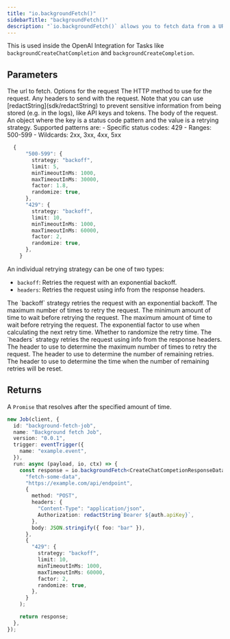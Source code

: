 ```yaml
---
title: "io.backgroundFetch()"
sidebarTitle: "backgroundFetch()"
description: "`io.backgroundFetch()` allows you to fetch data from a URL that can take longer that the serverless timeout. The actual `fetch` request is performed on the Trigger.dev platform, and the response is sent back to you. An example use case is fetching data from a slow API, like some AI endpoints."
---
```


This is used inside the OpenAI Integration for Tasks like `backgroundCreateChatCompletion` and `backgroundCreateCompletion`.

## Parameters

<Snippet file="stable-key-param.mdx" />
<ResponseField name="url" type="string" required>
  The url to fetch.
</ResponseField>
<ResponseField name="options" type="object">
  Options for the request

<Expandable title="options" defaultOpen>
  <ResponseField name="method" type="string">
    The HTTP method to use for the request.
  </ResponseField>
  <ResponseField name="headers" type="object">
    Any headers to send with the request. Note that you can use
    [redactString](sdk/redactString) to prevent sensitive information from being
    stored (e.g. in the logs), like API keys and tokens.
  </ResponseField>
  <ResponseField name="body" type="string | ArrayBuffer">
    The body of the request.
  </ResponseField>
</Expandable>

<ResponseField name="retry options" type="object">
  An object where the key is a status code pattern and the value is a retrying strategy. Supported patterns are:
  - Specific status codes: 429
  - Ranges: 500-599
  - Wildcards: 2xx, 3xx, 4xx, 5xx

```ts
  {
      "500-599": {
        strategy: "backoff",
        limit: 5,
        minTimeoutInMs: 1000,
        maxTimeoutInMs: 30000,
        factor: 1.8,
        randomize: true,
      },
      "429": {
        strategy: "backoff",
        limit: 10,
        minTimeoutInMs: 1000,
        maxTimeoutInMs: 60000,
        factor: 2,
        randomize: true,
      },
    }
```

An individual retrying strategy can be one of two types:

- `backoff`: Retries the request with an exponential backoff.
- `headers`: Retries the request using info from the response headers.

<Expandable title="backoff strategy">
  <ResponseField name="type" type="backoff" required>
    The `backoff` strategy retries the request with an exponential backoff.
  </ResponseField>
  <ResponseField name="limit" type="number">
    The maximum number of times to retry the request.
  </ResponseField>
  <ResponseField name="minTimeoutInMs" type="number">
    The minimum amount of time to wait before retrying the request.
  </ResponseField>
  <ResponseField name="maxTimeoutInMs" type="number">
    The maximum amount of time to wait before retrying the request.
  </ResponseField>
  <ResponseField name="factor" type="number">
    The exponential factor to use when calculating the next retry time.
  </ResponseField>
  <ResponseField name="randomize" type="boolean">
    Whether to randomize the retry time.
  </ResponseField>
</Expandable>

<Expandable title="headers strategy">
  <ResponseField name="type" type="headers" required>
    The `headers` strategy retries the request using info from the response
    headers.
  </ResponseField>
  <ResponseField name="limitHeader" type="string">
    The header to use to determine the maximum number of times to retry the
    request.
  </ResponseField>
  <ResponseField name="remainingHeader" type="string">
    The header to use to determine the number of remaining retries.
  </ResponseField>
  <ResponseField name="resetHeader" type="string">
    The header to use to determine the time when the number of remaining retries
    will be reset.
  </ResponseField>
</Expandable>

</ResponseField>

</ResponseField>

## Returns

A `Promise` that resolves after the specified amount of time.

<RequestExample>

```typescript backgroundFetch example
new Job(client, {
  id: "background-fetch-job",
  name: "Background fetch Job",
  version: "0.0.1",
  trigger: eventTrigger({
    name: "example.event",
  }),
  run: async (payload, io, ctx) => {
    const response = io.backgroundFetch<CreateChatCompetionResponseData>(
      "fetch-some-data",
      "https://example.com/api/endpoint",
      {
        method: "POST",
        headers: {
          "Content-Type": "application/json",
          Authorization: redactString`Bearer ${auth.apiKey}`,
        },
        body: JSON.stringify({ foo: "bar" }),
      },
      {
        "429": {
          strategy: "backoff",
          limit: 10,
          minTimeoutInMs: 1000,
          maxTimeoutInMs: 60000,
          factor: 2,
          randomize: true,
        },
      }
    );

    return response;
  },
});
```

</RequestExample>
